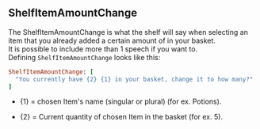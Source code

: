 ## ShelfItemAmountChange

The ShelfItemAmountChange is what the shelf will say when selecting an item that you already added a certain amount of in your basket.
<br/>
It is possible to include more than 1 speech if you want to.
<br/>
Defining `ShelfItemAmountChange` looks like this:
<br/>
```ruby
ShelfItemAmountChange: [
  "You currently have {2} {1} in your basket, change it to how many?"
]
```
- \{1\} = chosen Item's name (singular or plural) (for ex. Potions).

- \{2\} = Current quantity of chosen Item in the basket (for ex. 5).

<ImageWithCaption src="/images/documentation/poke-market/ShelfItemAmountChange.png" caption="ShelfItemAmountChange"/>